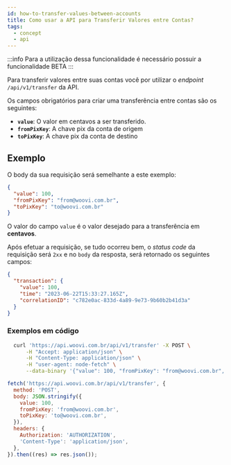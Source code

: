 ```yaml
---
id: how-to-transfer-values-between-accounts
title: Como usar a API para Transferir Valores entre Contas?
tags:
  - concept
  - api
---
```



:::info
Para a utilização dessa funcionalidade é necessário possuir a funcionalidade BETA
:::

Para transferir valores entre suas contas você por utilizar o _endpoint_ `/api/v1/transfer` da API.

Os campos obrigatórios para criar uma transferência entre contas são os seguintes:

- **`value`**: O valor em centavos a ser transferido.
- **`fromPixKey`**: A chave pix da conta de origem
- **`toPixKey`**: A chave pix da conta de destino

## Exemplo

O body da sua requisição será semelhante a este exemplo:

```json
{
  "value": 100,
  "fromPixKey": "from@woovi.com.br",
  "toPixKey": "to@woovi.com.br"
}
```

O valor do campo `value` é o valor desejado para a transferência em **centavos**.

Após efetuar a requisição, se tudo ocorreu bem, o _status code_ da requisição será `2xx` e no `body` da resposta, será retornado os seguintes campos:

```json
{
  "transaction": {
    "value": 100,
    "time": "2023-06-22T15:33:27.165Z",
    "correlationID": "c782e0ac-833d-4a89-9e73-9b60b2b41d3a"
  }
}
```

### Exemplos em código

<Tabs>
  <TabItem value="shell-curl" label="Shell + cURL" default>

```sh
  curl 'https://api.woovi.com.br/api/v1/transfer' -X POST \
      -H "Accept: application/json" \
      -H "Content-Type: application/json" \
      -H "user-agent: node-fetch" \
      --data-binary '{"value": 100, "fromPixKey": "from@woovi.com.br", "toPixKey": "to@woovi.com.br"}'
```

  </TabItem>
  <TabItem value="javascript" label="JavaScript + Fetch" default>

```js
fetch('https://api.woovi.com.br/api/v1/transfer', {
  method: 'POST',
  body: JSON.stringify({
    value: 100,
    fromPixKey: 'from@woovi.com.br',
    toPixKey: 'to@woovi.com.br',
  }),
  headers: {
    Authorization: 'AUTHORIZATION',
    'Content-Type': 'application/json',
  },
}).then((res) => res.json());
```

  </TabItem>
</Tabs>
